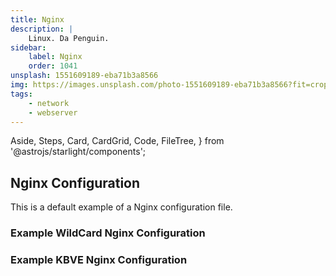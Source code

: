 ```yaml
---
title: Nginx
description: |
    Linux. Da Penguin.
sidebar:
    label: Nginx
    order: 1041
unsplash: 1551609189-eba71b3a8566
img: https://images.unsplash.com/photo-1551609189-eba71b3a8566?fit=crop&w=1400&h=700&q=75
tags:
    - network
    - webserver
---
```


  Aside,
  Steps,
  Card,
  CardGrid,
  Code,
  FileTree,
} from '@astrojs/starlight/components';


## Nginx Configuration

This is a default example of a Nginx configuration file.

### Example WildCard Nginx Configuration

### Example KBVE Nginx Configuration

<Adsense />